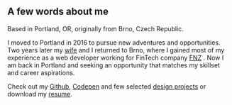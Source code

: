 ## A few words about me

Based in Portland, OR, originally from Brno, Czech Republic.

I moved to Portland in 2016 to pursue new adventures and opportunities. Two years later my <a href="https://www.christyleezilka.com" target="_blank">wife</a> and I returned to Brno,
where I gained most of my experience as a web developer working for FinTech company <a href="https://www.fnz.com" target="_blank">FNZ</a>
. Now I am back in Portland and seeking an opportunity that matches my skillset and
career aspirations.

Check out my <a href="https://github.com/blahutkam" target="_blank">Github</a>, <a href="https://codepen.io/blahec" target="_blank">Codepen</a> and few selected <a href="https://drive.google.com/drive/folders/1k1pspx1SN9E1n9U8u2xGVpteYJrfydCq?usp=sharing" target="_blank">design projects</a>
or download my <a href="https://drive.google.com/file/d/1HIq-JtFQj7ERZRaiuoC0xe0G-Cqef21B/view?usp=sharing" target="\_blank">resume</a>.
